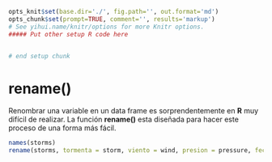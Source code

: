 ```r
opts_knit$set(base.dir='./', fig.path='', out.format='md')
opts_chunk$set(prompt=TRUE, comment='', results='markup')
# See yihui.name/knitr/options for more Knitr options.
##### Put other setup R code here


# end setup chunk
```
# rename()

Renombrar una variable en un data frame es sorprendentemente en __R__ muy difícil de realizar. La función __rename()__ esta diseñada para hacer este proceso de una forma más fácil.  

```r
names(storms)
rename(storms, tormenta = storm, viento = wind, presion = pressure, fecha = date )

```

